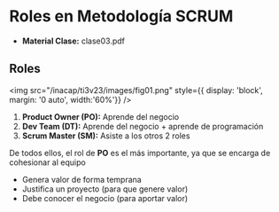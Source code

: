 
# Roles en Metodología SCRUM
- **Material Clase:** <ExternalLink href='/inacap/ti3v23/docs/clase03.pdf'>clase03.pdf</ExternalLink>


## Roles

<img
	src="/inacap/ti3v23/images/fig01.png"
	style={{ display: 'block', margin: '0 auto', width:'60%'}}
/>
<br/>
1. **Product Owner (PO):** Aprende del negocio
2. **Dev Team (DT):** Aprende del negocio + aprende de programación
3. **Scrum Master (SM):** Asiste a los otros 2 roles

De todos ellos, el rol de **PO** es el más importante, ya que se encarga de cohesionar al equipo

- Genera valor de forma temprana
- Justifica un proyecto (para que genere valor)
- Debe conocer el negocio (para aportar valor)